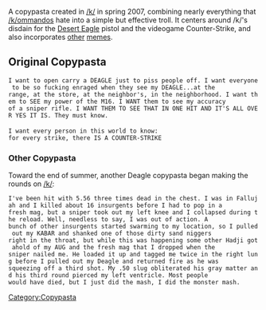 A copypasta created in [[/k/]] in spring 2007, combining nearly everything that [[/k/]]ommandos hate into a simple but effective troll. It centers around /k/'s disdain for the [[/k/#Deagle|Desert Eagle]] pistol and the videogame Counter-Strike, and also incorporates [[/k/#Accuracy of a sniper rifle, firepower an M16|other]] [[/k/#One hit from this and it's all over.|memes]].

== Original Copypasta==
 I want to open carry a DEAGLE just to piss people off. I want everyone to be so fucking enraged when they see my DEAGLE...at the
 range, at the store, at the neighbor's, in the neighborhood. I want them to SEE my power of the M16. I WANT them to see my accuracy
 of a sniper rifle. I WANT THEM TO SEE THAT IN ONE HIT AND IT'S ALL OVER YES IT IS. They must know.
 
 I want every person in this world to know:
 for every strike, there IS A COUNTER-STRIKE

=== Other Copypasta ===
Toward the end of summer, another Deagle copypasta began making the rounds on [[/k/]]:
 I've been hit with 5.56 three times dead in the chest. I was in Fallujah and I killed about 16 insurgents before I had to pop in a
 fresh mag, but a sniper took out my left knee and I collapsed during the reload. Well, needless to say, I was out of action. A
 bunch of other insurgents started swarming to my location, so I pulled out my KABAR and shanked one of those dirty sand niggers
 right in the throat, but while this was happening some other Hadji got ahold of my AUG and the fresh mag that I dropped when the
 sniper nailed me. He loaded it up and tagged me twice in the right lung before I pulled out my Deagle and returned fire as he was
 squeezing off a third shot. My .50 slug obliterated his gray matter and his third round pierced my left ventricle. Most people
 would have died, but I just did the mash, I did the monster mash.


[[Category:Copypasta]]